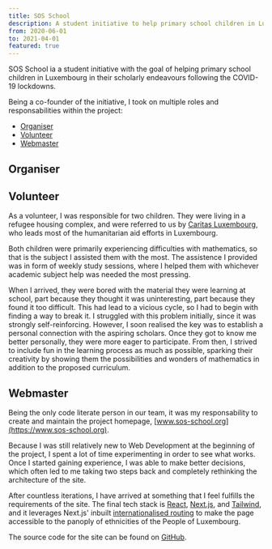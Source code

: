 ```yaml
---
title: SOS School
description: A student initiative to help primary school children in Luxembourg that were adversely affected by COVID-19 with their studies
from: 2020-06-01
to: 2021-04-01
featured: true
---
```


SOS School ia a student initiative with the goal of helping primary school children in Luxembourg in their scholarly endeavours following the COVID-19 lockdowns.

Being a co-founder of the initiative, I took on multiple roles and responsabilities within the project:

- [Organiser](#organiser)
- [Volunteer](#volunteer)
- [Webmaster](#webmaster)

## Organiser

## Volunteer

As a volunteer, I was responsible for two children. They were living in a refugee housing complex, and were referred to us by [Caritas Luxembourg](https://www.caritas.lu), who leads most of the humanitarian aid efforts in Luxembourg.

Both children were primarily experiencing difficulties with mathematics, so that is the subject I assisted them with the most. The assistence I provided was in form of weekly study sessions, where I helped them with whichever academic subject help was needed the most pressing.

When I arrived, they were bored with the material they were learning at school, part because they thought it was uninteresting, part because they found it too difficult. This had lead to a vicious cycle, so I had to begin with finding a way to break it. I struggled with this problem initially, since it was strongly self-reinforcing. However, I soon realised the key was to establish a personal connection with the aspiring scholars. Once they got to know me better personally, they were more eager to participate. From then, I strived to include fun in the learning process as much as possible, sparking their creativity by showing them the possibilities and wonders of mathematics in addition to the proposed curriculum.

## Webmaster

Being the only code literate person in our team, it was my responsability to create and maintain the project homepage, [www.sos-school.org](https://www.sos-school.org).

Because I was still relatively new to Web Development at the beginning of the project, I spent a lot of time experimenting in order to see what works. Once I started gaining experience, I was able to make better decisions, which often led to me taking two steps back and completely rethinking the architecture of the site.

After countless iterations, I have arrived at something that I feel fulfills the requirements of the site. The final tech stack is [React](https://reactjs.org), [Next.js](https://nextjs.org), and [Tailwind](https://tailwindcss.com), and it leverages Next.js' inbuilt [internationalised routing](https://nextjs.org/docs/advanced-features/i18n-routing) to make the page accessible to the panoply of ethnicities of the People of Luxembourg.

The source code for the site can be found on [GitHub](https://github.com/sos-school/sos-school).

